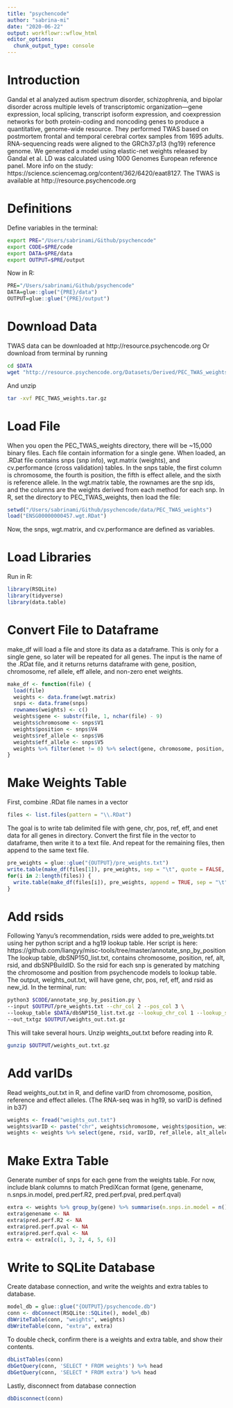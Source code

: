 ```yaml
---
title: "psychencode"
author: "sabrina-mi"
date: "2020-06-22"
output: workflowr::wflow_html
editor_options:
  chunk_output_type: console
---
```


# Introduction
Gandal et al analyzed autism spectrum disorder, schizophrenia, and bipolar disorder across multiple levels of transcriptomic organization—gene expression, local splicing, transcript isoform expression, and coexpression networks for both protein-coding and noncoding genes to produce a quantitative, genome-wide resource. 
They performed TWAS based on postmortem frontal and temporal cerebral cortex samples from 1695 adults. RNA-sequencing reads were aligned to the GRCh37.p13 (hg19) reference genome. We generated a model using elastic-net weights released by Gandal et al. LD was calculated using 1000 Genomes European reference panel.
More info on the study: https://science.sciencemag.org/content/362/6420/eaat8127.
The TWAS is available at http://resource.psychencode.org

# Definitions
Define variables in the terminal:
```bash
export PRE="/Users/sabrinami/Github/psychencode"
export CODE=$PRE/code
export DATA=$PRE/data
export OUTPUT=$PRE/output
```
Now in R:
```r
PRE="/Users/sabrinami/Github/psychencode"
DATA=glue::glue("{PRE}/data")
OUTPUT=glue::glue("{PRE}/output")
```

# Download Data
TWAS data can be downloaded at http://resource.psychencode.org
Or download from terminal by running

```bash
cd $DATA
wget "http://resource.psychencode.org/Datasets/Derived/PEC_TWAS_weights.tar.gz"
```
And unzip
```bash
tar -xvf PEC_TWAS_weights.tar.gz
```

# Load File
When you open the PEC_TWAS_weights directory, there will be ~15,000 binary files. Each file contain information for a single gene.
When loaded, an .RDat file contains snps (snp info), wgt.matrix (weights), and cv.performance (cross validation) tables.
In the snps table, the first column is chromosome, the fourth is position, the fifth is effect allele, and the sixth is reference allele.
In the wgt.matrix table, the rownames are the snp ids, and the columns are the weights derived from each method for each snp.
In R, set the directory to PEC_TWAS_weights, then load the file:

```r
setwd("/Users/sabrinami/Github/psychencode/data/PEC_TWAS_weights")
load("ENSG00000000457.wgt.RDat")
```
Now, the snps, wgt.matrix, and cv.performance are defined as variables.

# Load Libraries
Run in R:
```r
library(RSQLite)
library(tidyverse)
library(data.table)
```

# Convert File to Dataframe
make_df will load a file and store its data as a dataframe. This is only for a single gene, so later will be repeated for all genes.
The input is the name of the .RDat file, and it returns returns dataframe with gene, position, chromosome, ref allele, eff allele, and non-zero enet weights.

```r
make_df <- function(file) {
  load(file)  
  weights <- data.frame(wgt.matrix) 
  snps <- data.frame(snps) 
  rownames(weights) <- c() 
  weights$gene <- substr(file, 1, nchar(file) - 9)
  weights$chromosome <- snps$V1 
  weights$position <- snps$V4
  weights$ref_allele <- snps$V6
  weights$eff_allele <- snps$V5
  weights %>% filter(enet != 0) %>% select(gene, chromosome, position, ref_allele, eff_allele, enet)
}
```

# Make Weights Table
First, combine .RDat file names in a vector
```r
files <- list.files(pattern = "\\.RDat")
```
The goal is to write tab delimited file with gene, chr, pos, ref, eff, and enet data for all genes in directory. Convert the first file in the vector to dataframe, then write it to a text file. And repeat for the remaining files, then append to the same text file.
```r
pre_weights = glue::glue("{OUTPUT}/pre_weights.txt")
write.table(make_df(files[1]), pre_weights, sep = "\t", quote = FALSE, row.names = FALSE)
for(i in 2:length(files)) {
  write.table(make_df(files[i]), pre_weights, append = TRUE, sep = "\t", quote = FALSE, col.names = FALSE, row.names = FALSE)
}
```

# Add rsids
Following Yanyu's recommendation, rsids were added to pre_weights.txt using her python script and a hg19 lookup table. 
Her script is here: https://github.com/liangyy/misc-tools/tree/master/annotate_snp_by_position
The lookup table, dbSNP150_list.txt, contains chromosome, position, ref, alt, rsid, and dbSNPBuildID. So the rsid for each snp is generated by matching the chromosome and position from psychencode models to lookup table.
The output, weights_out.txt, will have gene, chr, pos, ref, eff, and rsid as new_id.
In the terminal, run:
```bash
python3 $CODE/annotate_snp_by_position.py \
--input $OUTPUT/pre_weights.txt --chr_col 2 --pos_col 3 \
--lookup_table $DATA/dbSNP150_list.txt.gz --lookup_chr_col 1 --lookup_start_col 2 --lookup_end_col 2 --lookup_newid_col 5 --if_input_has_header 1 \
--out_txtgz $OUTPUT/weights_out.txt.gz
```
This will take several hours. Unzip weights_out.txt before reading into R.
```bash
gunzip $OUTPUT/weights_out.txt.gz
```
# Add varIDs

Read weights_out.txt in R, and define varID from chromosome, position, reference and effect alleles. (The RNA-seq was in hg19, so varID is defined in b37)

```r
weights <- fread("weights_out.txt")
weights$varID <- paste("chr", weights$chromosome, weights$position, weights$ref_allele, weights$eff_allele, "b37", sep = "_")
weights <- weights %>% select(gene, rsid, varID, ref_allele, alt_allele, enet) %>% rename(weight = enet, rsid = new_id)
```

# Make Extra Table

Generate number of snps for each gene from the weights table. For now, include blank columns to match PrediXcan format (gene, genename, n.snps.in.model, pred.perf.R2, pred.perf.pval, pred.perf.qval)

```r
extra <- weights %>% group_by(gene) %>% summarise(n.snps.in.model = n())
extra$genename <- NA
extra$pred.perf.R2 <- NA
extra$pred.perf.pval <- NA
extra$pred.perf.qval <- NA
extra <- extra[c(1, 3, 2, 4, 5, 6)]
```

# Write to SQLite Database
Create database connection, and write the weights and extra tables to database.
```r
model_db = glue::glue("{OUTPUT}/psychencode.db")
conn <- dbConnect(RSQLite::SQLite(), model_db)
dbWriteTable(conn, "weights", weights)
dbWriteTable(conn, "extra", extra)
```
To double check, confirm there is a weights and extra table, and show their contents.
```r
dbListTables(conn)
dbGetQuery(conn, 'SELECT * FROM weights') %>% head
dbGetQuery(conn, 'SELECT * FROM extra') %>% head
```
Lastly, disconnect from database connection
```r
dbDisconnect(conn)
```
